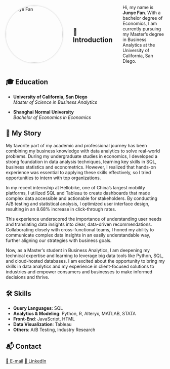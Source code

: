 <div style="display: flex; align-items: center; gap: 2rem;">

<!-- 左侧：照片 -->
<img src="photo.JPG" alt="Junye Fan" style="width: 180px; border-radius: 50%; box-shadow: 0 0 5px #ccc;" />

<!-- 右侧：简介 -->
<div>

## 👋 Introduction

Hi, my name is **Junye Fan**. With a bachelor degree of Economics, I am currently pursuing my Master’s degree in Business Analytics at the University of California, San Diego.


</div>
</div>

## 🎓 Education
- **University of California, San Diego**  
  _Master of Science in Business Analytics_

- **Shanghai Normal University**  
  _Bachelor of Economics in Economics_


## 🎥 My Story
My favorite part of my academic and professional journey has been combining my business knowledge with data analytics to solve real-world problems. During my undergraduate studies in economics, I developed a strong foundation in data analysis techniques, learning key skills in SQL, business statistics and econometrics. However, I realized that hands-on experience was essential to applying these skills effectively, so I tried opportunities to intern with top organizations.

In my recent internship at Hellobike, one of China’s largest mobility platforms, I utilized SQL and Tableau to create dashboards that made complex data accessible and actionable for stakeholders. By conducting A/B testing and statistical analysis, I optimized user interface design, resulting in an 8.68% increase in click-through rates. 

This experience underscored the importance of understanding user needs and translating data insights into clear, data-driven recommendations. Collaborating closely with cross-functional teams, I honed my ability to communicate complex data insights in an easily understandable way, further aligning our strategies with business goals.

Now, as a Master’s student in Business Analytics, I am deepening my technical expertise and learning to leverage big data tools like Python, SQL, and cloud-hosted databases. I am excited about the opportunity to bring my skills in data analytics and my experience in client-focused solutions to industries and empower consumers and businesses to make informed decisions and thrive.


## 🛠 Skills
- **Query Languages**: SQL  
- **Analytics & Modeling**: Python, R, Alteryx, MATLAB, STATA  
- **Front-End**: JavaScript, HTML  
- **Data Visualization**: Tableau  
- **Others**: A/B Testing, Industry Research

## 📬 Contact

[📧 E-mail](mailto:juf007@ucsd.edu){.button}
[🔗 LinkedIn](https://www.linkedin.com/in/junyefan/){.button}